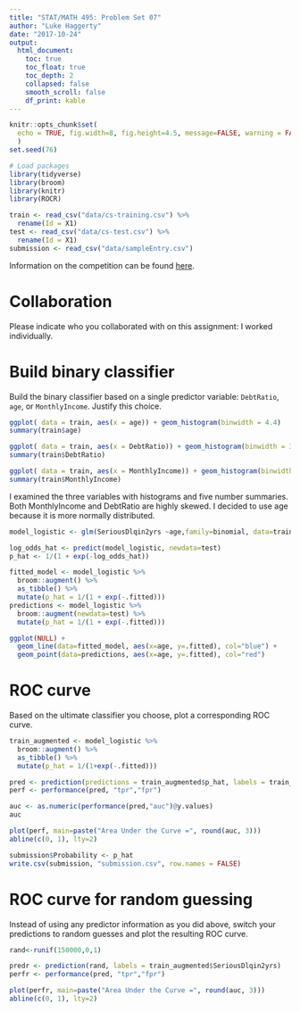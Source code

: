 ```yaml
---
title: "STAT/MATH 495: Problem Set 07"
author: "Luke Haggerty"
date: "2017-10-24"
output:
  html_document:
    toc: true
    toc_float: true
    toc_depth: 2
    collapsed: false
    smooth_scroll: false
    df_print: kable
---
```


```r
knitr::opts_chunk$set(
  echo = TRUE, fig.width=8, fig.height=4.5, message=FALSE, warning = FALSE
  )
set.seed(76)

# Load packages
library(tidyverse)
library(broom)
library(knitr)
library(ROCR)

train <- read_csv("data/cs-training.csv") %>% 
  rename(Id = X1)
test <- read_csv("data/cs-test.csv") %>% 
  rename(Id = X1)
submission <- read_csv("data/sampleEntry.csv")
```

Information on the competition can be found [here](https://www.kaggle.com/c/GiveMeSomeCredit/data).



# Collaboration

Please indicate who you collaborated with on this assignment: I worked individually.



# Build binary classifier

Build the binary classifier based on a single predictor variable: `DebtRatio`,
`age`, or `MonthlyIncome`. Justify this choice.

```r
ggplot( data = train, aes(x = age)) + geom_histogram(binwidth = 4.4)
summary(train$age)

ggplot( data = train, aes(x = DebtRatio)) + geom_histogram(binwidth = 3300)
summary(train$DebtRatio)

ggplot( data = train, aes(x = MonthlyIncome)) + geom_histogram(binwidth = 30000)
summary(train$MonthlyIncome)

```

I examined the three variables with histograms and five number summaries. Both MonthlyIncome and DebtRatio are highly skewed. I decided to use age because it is more normally distributed.


```r
model_logistic <- glm(SeriousDlqin2yrs ~age,family=binomial, data=train)

log_odds_hat <- predict(model_logistic, newdata=test)
p_hat <- 1/(1 + exp(-log_odds_hat))

fitted_model <- model_logistic %>% 
  broom::augment() %>% 
  as_tibble() %>% 
  mutate(p_hat = 1/(1 + exp(-.fitted)))
predictions <- model_logistic %>% 
  broom::augment(newdata=test) %>% 
  mutate(p_hat = 1/(1 + exp(-.fitted)))

ggplot(NULL) +
  geom_line(data=fitted_model, aes(x=age, y=.fitted), col="blue") +
  geom_point(data=predictions, aes(x=age, y=.fitted), col="red")
```

# ROC curve

Based on the ultimate classifier you choose, plot a corresponding ROC curve.

```r
train_augmented <- model_logistic %>% 
  broom::augment() %>% 
  as_tibble() %>% 
  mutate(p_hat = 1/(1+exp(-.fitted)))

pred <- prediction(predictions = train_augmented$p_hat, labels = train_augmented$SeriousDlqin2yrs)
perf <- performance(pred, "tpr","fpr")

auc <- as.numeric(performance(pred,"auc")@y.values)
auc

plot(perf, main=paste("Area Under the Curve =", round(auc, 3)))
abline(c(0, 1), lty=2)
```

```r
submission$Probability <- p_hat
write.csv(submission, "submission.csv", row.names = FALSE)
```


# ROC curve for random guessing

Instead of using any predictor information as you did above, switch your
predictions to random guesses and plot the resulting ROC curve.

```r
rand<-runif(150000,0,1)

predr <- prediction(rand, labels = train_augmented$SeriousDlqin2yrs)
perfr <- performance(pred, "tpr","fpr")

plot(perfr, main=paste("Area Under the Curve =", round(auc, 3)))
abline(c(0, 1), lty=2)
```
